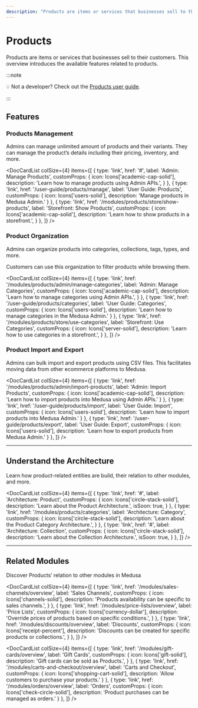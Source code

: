 ```yaml
---
description: "Products are items or services that businesses sell to their customers. Learn about the available features and guides."
---
```



# Products

Products are items or services that businesses sell to their customers. This overview introduces the available features related to products.

:::note

💡 Not a developer? Check out the [Products user guide](../../user-guide/products/manage.mdx).

:::

## Features

### Products Management

Admins can manage unlimited amount of products and their variants. They can manage the product’s details including their pricing, inventory, and more.

<DocCardList colSize={4} items={[
  {
    type: 'link',
    href: '#',
    label: 'Admin: Manage Products',
    customProps: {
      icon: Icons['academic-cap-solid'],
      description: 'Learn how to manage products using Admin APIs.',
    }
  },
  {
    type: 'link',
    href: '/user-guide/products/manage',
    label: 'User Guide: Products',
    customProps: {
      icon: Icons['users-solid'],
      description: 'Manage products in Medusa Admin.'
    }
  },
  {
    type: 'link',
    href: '/modules/products/store/show-products',
    label: 'Storefront: Show Products',
    customProps: {
      icon: Icons['academic-cap-solid'],
      description: 'Learn how to show products in a storefront.',
    }
  },
]} />

### Product Organization

Admins can organize products into categories, collections, tags, types, and more.

Customers can use this organization to filter products while browsing them.

<DocCardList colSize={4} items={[
  {
    type: 'link',
    href: '/modules/products/admin/manage-categories',
    label: 'Admin: Manage Categories',
    customProps: {
      icon: Icons['academic-cap-solid'],
      description: 'Learn how to manage categories using Admin APIs.',
    }
  },
  {
    type: 'link',
    href: '/user-guide/products/categories',
    label: 'User Guide: Categories',
    customProps: {
      icon: Icons['users-solid'],
      description: 'Learn how to manage categories in the Medusa Admin.'
    }
  },
  {
    type: 'link',
    href: '/modules/products/store/use-categories',
    label: 'Storefront: Use Categories',
    customProps: {
      icon: Icons['server-solid'],
      description: 'Learn how to use categories in a storefront.',
    }
  },
]} />

### Product Import and Export

Admins can bulk import and export products using CSV files. This facilitates moving data from other ecommerce platforms to Medusa.

<DocCardList colSize={4} items={[
  {
    type: 'link',
    href: '/modules/products/admin/import-products',
    label: 'Admin: Import Products',
    customProps: {
      icon: Icons['academic-cap-solid'],
      description: 'Learn how to import products into Medusa using Admin APIs.'
    }
  },
  {
    type: 'link',
    href: '/user-guide/products/import',
    label: 'User Guide: Import',
    customProps: {
      icon: Icons['users-solid'],
      description: 'Learn how to import products into Medusa Admin.'
    }
  },
  {
    type: 'link',
    href: '/user-guide/products/export',
    label: 'User Guide: Export',
    customProps: {
      icon: Icons['users-solid'],
      description: 'Learn how to export products from Medusa Admin.'
    }
  },
]} />

---

## Understand the Architecture

Learn how product-related entities are build, their relation to other modules, and more.

<DocCardList colSize={4} items={[
  {
    type: 'link',
    href: '#',
    label: 'Architecture: Product',
    customProps: {
      icon: Icons['circle-stack-solid'],
      description: 'Learn about the Product Architecture.',
      isSoon: true,
    }
  },
  {
    type: 'link',
    href: '/modules/products/categories',
    label: 'Architecture: Category',
    customProps: {
      icon: Icons['circle-stack-solid'],
      description: 'Learn about the Product Category Architecture.',
    }
  },
  {
    type: 'link',
    href: '#',
    label: 'Architecture: Collection',
    customProps: {
      icon: Icons['circle-stack-solid'],
      description: 'Learn about the Collection Architecture.',
      isSoon: true,
    }
  },
]} />

---

## Related Modules

Discover Products’ relation to other modules in Medusa

<DocCardList colSize={4} items={[
  {
    type: 'link',
    href: '/modules/sales-channels/overview',
    label: 'Sales Channels',
    customProps: {
      icon: Icons['channels-solid'],
      description: 'Products availability can be specific to sales channels.',
    }
  },
  {
    type: 'link',
    href: '/modules/price-lists/overview',
    label: 'Price Lists',
    customProps: {
      icon: Icons['currency-dollar'],
      description: 'Override prices of products based on specific conditions.',
    }
  },
  {
    type: 'link',
    href: '/modules/discounts/overview',
    label: 'Discounts',
    customProps: {
      icon: Icons['receipt-percent'],
      description: 'Discounts can be created for specific products or collections.',
    }
  },
]} />

<DocCardList colSize={4} items={[
  {
    type: 'link',
    href: '/modules/gift-cards/overview',
    label: 'Gift Cards',
    customProps: {
      icon: Icons['gift-solid'],
      description: 'Gift cards can be sold as Products.',
    }
  },
  {
    type: 'link',
    href: '/modules/carts-and-checkout/overview',
    label: 'Carts and Checkout',
    customProps: {
      icon: Icons['shopping-cart-solid'],
      description: 'Allow customers to purchase your products.'
    }
  },
  {
    type: 'link',
    href: '/modules/orders/overview',
    label: 'Orders',
    customProps: {
      icon: Icons['check-circle-solid'],
      description: 'Product purchases can be managed as orders.'
    }
  },
]} />